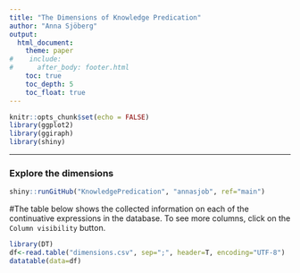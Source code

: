 ```yaml
---
title: "The Dimensions of Knowledge Predication"
author: "Anna Sjöberg"
output: 
  html_document:
    theme: paper
#    include:
#      after_body: footer.html
    toc: true
    toc_depth: 5
    toc_float: true
---
```


```r
knitr::opts_chunk$set(echo = FALSE)
library(ggplot2)
library(ggiraph)
library(shiny)
```

---

### Explore the dimensions

```r
shiny::runGitHub("KnowledgePredication", "annasjob", ref="main")

```

#The table below shows the collected information on each of the continuative expressions in the database. To see more columns, click on the `Column visibility` button.
```r
library(DT)
df<-read.table("dimensions.csv", sep=";", header=T, encoding="UTF-8")
datatable(data=df)

```

